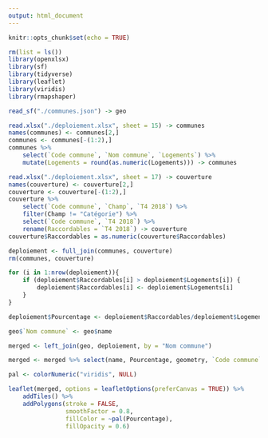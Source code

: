 ```yaml
---
output: html_document
---
```


```r
knitr::opts_chunk$set(echo = TRUE)
```

```r
rm(list = ls())
library(openxlsx)
library(sf)
library(tidyverse)
library(leaflet)
library(viridis)
library(rmapshaper)

read_sf("./communes.json") -> geo

read.xlsx("./deploiement.xlsx", sheet = 15) -> communes
names(communes) <- communes[2,]
communes <- communes[-(1:2),]
communes %>% 
    select(`Code commune`, `Nom commune`, `Logements`) %>% 
    mutate(Logements = round(as.numeric(Logements))) -> communes

read.xlsx("./deploiement.xlsx", sheet = 17) -> couverture
names(couverture) <- couverture[2,]
couverture <- couverture[-(1:2),]
couverture %>% 
    select(`Code commune`, `Champ`, `T4 2018`) %>% 
    filter(Champ != "Catégorie") %>% 
    select(`Code commune`, `T4 2018`) %>% 
    rename(Raccordables = `T4 2018`) -> couverture
couverture$Raccordables = as.numeric(couverture$Raccordables)

deploiement <- full_join(communes, couverture) 
rm(communes, couverture)

for (i in 1:nrow(deploiement)){
    if (deploiement$Raccordables[i] > deploiement$Logements[i]) {
        deploiement$Raccordables[i] <- deploiement$Logements[i]
    }
}

deploiement$Pourcentage <- deploiement$Raccordables/deploiement$Logements

geo$`Nom commune` <- geo$name

merged <- left_join(geo, deploiement, by = "Nom commune") 

merged <- merged %>% select(name, Pourcentage, geometry, `Code commune`)

pal <- colorNumeric("viridis", NULL)

leaflet(merged, options = leafletOptions(preferCanvas = TRUE)) %>% 
    addTiles() %>% 
    addPolygons(stroke = FALSE, 
                smoothFactor = 0.8, 
                fillColor = ~pal(Pourcentage),
                fillOpacity = 0.6)
```
